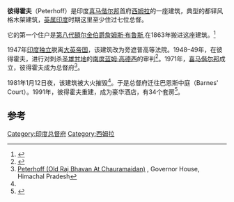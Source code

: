 {{Infobox building
| name                = 彼得霍夫 
| image               = Peterhoff, Shimla in 2010.jpg
| map_type            = India Himachal Pradesh
| location_town       = [[西姆拉|西姆拉]]
| location_country    = 
| coordinates         = {{coord|31.089178|N|77.179886|E|display=inline}}
| renovation_date     = 1991
}}
'''彼得霍夫'''（Peterhoff）是印度[[喜马偕尔邦|喜马偕尔邦]]首府[[西姆拉|西姆拉]]的一座建筑，典型的都铎风格木架建筑，[[英属印度|英属印度]]时期这里至少住过七位总督。

它的第一个住户是[[第八代額尔金伯爵詹姆斯·布鲁斯|第八代額尔金伯爵詹姆斯·布鲁斯]],在1863年搬进这座建筑。<ref name="Company1998">{{cite book | author=Indus Publishing Company | title=Gazetteer Of the Simla District 1904 | url=https://books.google.com/books?id=k3-j08QIKWUC&pg=PA120|year=1998| publisher=Indus Publishing | isbn=978-81-7387-068-2 | page=120 }}</ref> 

1947年[[印度独立|印度独立]]脱离[[大英帝国|大英帝国]]，该建筑改为旁遮普高等法院。1948–49年，在彼得霍夫，进行对刺杀[[圣雄甘地|圣雄甘地]]的[[南度蓝姆·高德西|南度蓝姆·高德西]]的审判<ref name="Heritage holidays">{{cite book | title=Heritage holidays | url=https://books.google.com/books?id=3nxuAAAAMAAJ| year=2004 | publisher=Outlook | page = 62 }}</ref>。1971年，[[喜马偕尔邦|喜马偕尔邦]]成立，彼得霍夫成为总督府<ref name="hprajbhavan">[http://himachalrajbhavan.nic.in/earlier.html Peterhoff (Old Raj Bhavan At Chauramaidan)] {{Wayback|url=http://himachalrajbhavan.nic.in/earlier.html |date=20210901193526 }}, Governor House, Himachal Pradesh</ref>。

1981年1月12日夜，该建筑被大火摧毁<ref name="hprajbhavan"/>。于是总督府迁往巴恩斯中庭（Barnes' Court）。1991年，彼得霍夫重建，成为豪华酒店，有34个套房<ref>{{cite web|title=Nathuram Godse was tried at Peterhoff Shimla in Gandhi Murder Case|url=http://news.biharprabha.com/2014/01/nathuram-godse-was-tried-at-peterhoff-shimla-in-gandhi-murder-case/|work=IANS|publisher=Biharprabha News|date=30 January 2014|access-date=2020-11-19|archive-date=2018-12-26|archive-url=https://web.archive.org/web/20181226081315/http://news.biharprabha.com/2014/01/nathuram-godse-was-tried-at-peterhoff-shimla-in-gandhi-murder-case/|dead-url=no}}</ref>。

==参考==
{{reflist}}
[[Category:印度总督府|Category:印度总督府]]
[[Category:西姆拉|Category:西姆拉]]